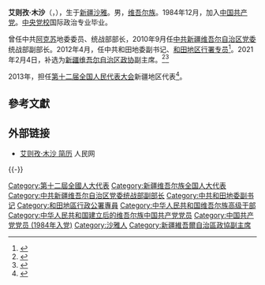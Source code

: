 '''艾则孜·木沙'''（{{lang-ug|ئەزىزى مۇسا|Eziz Musa}}，{{bd|1963年|2月|}}），生于[[新疆|新疆]][[沙雅县|沙雅]]。男，[[维吾尔族|维吾尔族]]。1984年12月，加入[[中国共产党|中国共产党]]。[[中央党校|中央党校]]国际政治专业毕业。

曾任中共[[阿克苏|阿克苏]]地委委员、统战部部长，2010年9月任[[中共新疆维吾尔自治区党委|中共新疆维吾尔自治区党委]]统战部副部长。2012年4月，任中共和田地委副书记、[[和田地区|和田地区]][[行署专员|行署专员]]<ref>{{cite news|title=艾则孜·木沙接替巨艾提·伊明任和田行署专员|url=http://district.ce.cn/newarea/sddy/201204/05/t20120405_1464698.shtml|accessdate=2016-05-11|newspaper=中国经济网|archive-date=2019-10-29|archive-url=https://web.archive.org/web/20191029212032/http://district.ce.cn/newarea/sddy/201204/05/t20120405_1464698.shtml|dead-url=no}}</ref>。2021年2月4日，补选为[[新疆维吾尔自治区政协|新疆维吾尔自治区政协]]副主席。<ref>{{cite news |title=彭家瑞、努热木·斯玛依汗等人获补选为新疆政协副主席 |url=https://www.thepaper.cn/newsDetail_forward_11142806 |accessdate=2021-10-14 |work=澎湃新闻-The Paper |archive-date=2021-11-02 |archive-url=https://web.archive.org/web/20211102220922/https://www.thepaper.cn/newsDetail_forward_11142806 |dead-url=no }}</ref><ref>{{cite news |title=彭家瑞、努热木·斯玛依汗等4人任新疆政协副主席 |url=http://www.xinhuanet.com/politics/2021-02/05/c_1127068581.htm |accessdate=2021-10-14 |work=新华网 |archive-date=2021-10-26 |archive-url=https://web.archive.org/web/20211026183719/http://www.xinhuanet.com/politics/2021-02/05/c_1127068581.htm |dead-url=no }}</ref>

2013年，担任[[第十二届全国人民代表大会|第十二届全国人民代表大会]]新疆地区代表<ref>{{cite news|title=全国人大代表信息-艾则孜·木沙|url= http://210.82.31.1:8084/delegate/viewDelegate.action?dbid=122607|accessdate=2013-04-05|newspaper=全国人大网|archive-url=https://web.archive.org/web/20160604000604/http://www.npc.gov.cn/delegate/viewDelegate.action?dbid=122607|archive-date=2016-06-04|dead-url=yes}}</ref>。

==參考文獻==
{{reflist}}

== 外部链接 ==
*[http://ldzl.people.com.cn/dfzlk/front/personPage4844.htm 艾则孜·木沙 简历] {{Wayback|url=http://ldzl.people.com.cn/dfzlk/front/personPage4844.htm |date=20191231095110 }}人民网

{{-}}
{{start box}}
{{s-gov|prc}}
{{s-before|[[巨艾提·伊明|巨艾提·伊明]]}}
{{s-title|[[和田地区|和田地区]][[行署专员|行署专员]]|2012年4月－}}
{{s-inc}}
{{end box}}
{{新疆维吾尔自治区领导人}}
{{维吾尔族高级干部}}
{{DEFAULTSORT:M木}}
[[Category:第十二屆全國人大代表|Category:第十二屆全國人大代表]]
[[Category:新疆维吾尔族全国人大代表|Category:新疆维吾尔族全国人大代表]]
[[Category:中共新疆维吾尔自治区党委统战部副部长|Category:中共新疆维吾尔自治区党委统战部副部长]]
[[Category:中共和田地委副书记|Category:中共和田地委副书记]]
[[Category:和田地區行政公署專員|Category:和田地區行政公署專員]]
[[Category:中华人民共和国维吾尔族高级干部|Category:中华人民共和国维吾尔族高级干部]]
[[Category:中华人民共和国建立后的维吾尔族中国共产党党员|Category:中华人民共和国建立后的维吾尔族中国共产党党员]]
[[Category:中国共产党党员_(1984年入党)|Category:中国共产党党员 (1984年入党)]]
[[Category:沙雅人|Category:沙雅人]]
[[Category:新疆維吾爾自治區政協副主席|Category:新疆維吾爾自治區政協副主席]]